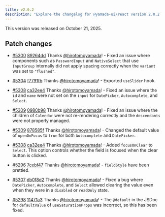 ```yaml
---
title: v2.0.2
description: "Explore the changelog for @yamada-ui/react version 2.0.2. Learn about the features, bug fixes, and improvements."
---
```


This version was released on October 21, 2025.

## Patch changes

- [#5300](https://github.com/yamada-ui/yamada-ui/pull/5300) [89264dd](https://github.com/yamada-ui/yamada-ui/commit/89264dd68508aeb21cbcc39f404444b3ad627761) Thanks [@hirotomoyamada](https://github.com/hirotomoyamada)! - Fixed an issue where components such as `PasswordInput` and `NativeSelect` that use `InputGroup` internally did not apply spacing correctly when the `variant` was set to `"flushed"`.

- [#5304](https://github.com/yamada-ui/yamada-ui/pull/5304) [f7791fb](https://github.com/yamada-ui/yamada-ui/commit/f7791fb9023f32c45dd8b0fc6bf3b8d21a6ca298) Thanks [@hirotomoyamada](https://github.com/hirotomoyamada)! - Exported `useSlider` hook.

- [#5308](https://github.com/yamada-ui/yamada-ui/pull/5308) [ca32ee4](https://github.com/yamada-ui/yamada-ui/commit/ca32ee46ecca6e6b73eb68a1ad9f10e5de9a53c0) Thanks [@hirotomoyamada](https://github.com/hirotomoyamada)! - Fixed an issue where the `id` and `name` were not set on the `input` for `DatePicker`, `Autocomplete`, and `Select`.

- [#5309](https://github.com/yamada-ui/yamada-ui/pull/5309) [0980b98](https://github.com/yamada-ui/yamada-ui/commit/0980b98bed7f04cfe7bbb2793124d7b59481907e) Thanks [@hirotomoyamada](https://github.com/hirotomoyamada)! - Fixed an issue where the children of `Calendar` were not re-rendering correctly and the `descendants` were not properly managed.

- [#5309](https://github.com/yamada-ui/yamada-ui/pull/5309) [878585f](https://github.com/yamada-ui/yamada-ui/commit/878585f2ee656a16fe10b510c0a46ce491d9da24) Thanks [@hirotomoyamada](https://github.com/hirotomoyamada)! - Changed the default value of `openOnFocus` to `true` for both `Autocomplete` and `DatePicker`.

- [#5308](https://github.com/yamada-ui/yamada-ui/pull/5308) [ca32ee4](https://github.com/yamada-ui/yamada-ui/commit/ca32ee46ecca6e6b73eb68a1ad9f10e5de9a53c0) Thanks [@hirotomoyamada](https://github.com/hirotomoyamada)! - Added `focusOnClear` to `Select`. This option controls whether the field is focused when the clear button is clicked.

- [#5296](https://github.com/yamada-ui/yamada-ui/pull/5296) [7cebf47](https://github.com/yamada-ui/yamada-ui/commit/7cebf47e82412d721d7a1a60304b940f498986dd) Thanks [@hirotomoyamada](https://github.com/hirotomoyamada)! - `fieldStyle` have been prettied.

- [#5307](https://github.com/yamada-ui/yamada-ui/pull/5307) [db0f8d2](https://github.com/yamada-ui/yamada-ui/commit/db0f8d2ef97a7a22de4aee3b6933a6a188157daf) Thanks [@hirotomoyamada](https://github.com/hirotomoyamada)! - Fixed a bug where `DatePicker`, `Autocomplete`, and `Select` allowed clearing the value even when they were in a `disabled` or `readOnly` state.

- [#5298](https://github.com/yamada-ui/yamada-ui/pull/5298) [11471a3](https://github.com/yamada-ui/yamada-ui/commit/11471a3fabd944223816193a57f54cc14e9c0417) Thanks [@hirotomoyamada](https://github.com/hirotomoyamada)! - The `@default` in the JSDoc for `defaultValue` of `useSaturationProps` was incorrect, so this has been fixed.
